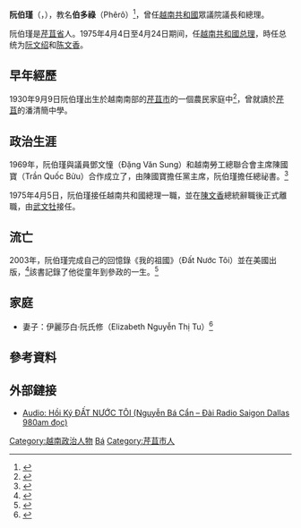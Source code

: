 {{noteTA
| G1 = US CA Cities
}}

{{Infobox officeholder
| image = Nguyen Ba Can (1968).jpg
| name = 阮伯瑾<br><small><span lang="vi" dir="ltr">Phêrô Nguyễn Bá Cẩn</span></small>
| spouse = 伊麗莎白·阮氏修
| children = 兩兒一女
| religion = [[天主教|天主教]]
| occupation = 政治家
| party = 越南工農黨
| birth_date = {{birth date|1930|9|9}}
| death_date = {{death date and age|2009|5|20|1930|9|9}}
| birth_place = {{French Indochina}}[[南圻|南圻]][[芹苴省|芹苴省]]
| death_place = {{USA}}[[加利福尼亞州|加利福尼亞州]][[聖荷西_(加利福尼亞州)|聖何塞]]
}}

'''阮伯瑾'''（{{lang-vi|Nguyễn Bá Cẩn}}，{{bd|1930年|9月9日|2009年|5月20日|catIdx=Nguyen阮伯瑾}}），教名'''伯多祿'''（<span lang="vi" dir="ltr">Phêrô</span>）<ref>{{Cite web |title=Cựu thủ tướng VNCH: Ông Phêrô Nguyễn Bá Cẩn đã tạ thế hưởng thọ 79 tuổi |url=http://vietcatholic.net/News/Html/67394.htm |website=vietcatholic.net |access-date=2022-06-14}}</ref>，曾任[[越南共和国|越南共和國]]眾議院議長和總理。

阮伯瑾是[[芹苴省|芹苴省]]人。1975年4月4日至4月24日期间，任[[越南共和國|越南共和國]][[总理|总理]]，時任总统为[[阮文绍|阮文绍]]和[[陈文香|陈文香]]。

== 早年經歷 ==
1930年9月9日阮伯瑾出生於越南南部的[[芹苴省|芹苴市]]的一個農民家庭中<ref>{{Cite web |author=Hạnh Dương |date=2013-05-20|title=VÀI NÉT VỀ CUỘC ĐỜI VỊ THỦ TƯỚNG CUỐI CÙNG CỦA VNCH VỪA TỪ TRẦN |url=https://baovecovang2012.wordpress.com/2013/05/20/vai-net-ve-cuoc-doi-vi-thu-tuong-cuoi-cung-cua-vnch-vua-tu-tran-hanh-duong/ |website=baovecovang2012.wordpress.com |access-date=2022-06-14}}</ref>，曾就讀於[[芹苴市|芹苴]]的潘清簡中學。

== 政治生涯 ==
1969年，阮伯瑾與議員鄧文憧（Đặng Văn Sung）和越南勞工總聯合會主席陳國寶（<span lang="vi" dir="ltr">Trần Quốc Bửu</span>）合作成立了{{Link-vi|越南工農黨|Đảng Công Nông Việt Nam}}，由陳國寶擔任黨主席，阮伯瑾擔任總祕書。<ref>{{Cite web |title=Thủ Tướng Việt Nam Cộng Hòa Nguyễn Bá Cẩn |url=http://lasvegasbao.com/Cuu%20TT%20Nguyen%20Ba%20Can.html |website=Las Vegas Báo |access-date=2022-06-14}}</ref>

1975年4月5日，阮伯瑾接任越南共和國總理一職，並在[[陳文香|陳文香]]總統辭職後正式離職，由[[武文牡|武文牡]]接任。

== 流亡 ==
2003年，阮伯瑾完成自己的回憶錄《我的祖國》（Đất Nước Tôi）並在美國出版，<ref>{{Cite web |date=2003-08-14 |title=Cựu Thủ Tướng Nguyễn Bá Cẩn Ra Hồi Ký ‘đất Nước Tôi’ |url=https://vietbao.com/a69113/cuu-thu-tuong-nguyen-ba-can-ra-hoi-ky-dat-nuoc-toi |website=Việt Báo Daily News Online |access-date=2002-06-14}}</ref>該書記錄了他從童年到參政的一生。<ref>{{Cite web |author=Toàn Phong Nguyễn Xuân Vinh |date=2013-05-05|title=Đọc Hồi ký chánh trị Đất Nước Tôi của cựu Thủ Tướng Nguyễn Bá Cẩn |url=https://baovecovang2012.wordpress.com/2013/05/05/doc-hoi-ky-chanh-tri-dat-nuoc-toi-cua-cuu-thu-tuong-nguyen-ba-can-toan-phong-nguyen-xuan-vinh/ |website=baovecovang2012.wordpress.com |access-date=2022-06-14}}</ref>

== 家庭 ==

* 妻子：伊麗莎白·阮氏修（Elizabeth Nguyễn Thị Tu）<ref>{{Cite web |author=Phaolô Lưu Đình Dương |date=2009-05-31 |title=Bài chia sẻ Lời Chúa trong Thánh Lễ An Táng Cụ Phêrô Nguyễn Bá Cẩn |url=http://danchuausa.net/giao-hoi-viet-nam/bai-chia-se-loi-chua-trong-thanh-le-an-tang-cu-phero-nguyen-ba-can/ |website=danchuausa.net |access-date=2022-06-14}}</ref>
== 參考資料 ==
<references />

== 外部鏈接 ==

* [https://baovecovang2012.wordpress.com/2013/12/05/audio-hoi-ky-dat-nuoc-toi-nguyen-ba-can/ Audio: Hồi Ký ĐẤT NƯỚC TÔI (Nguyễn Bá Cẩn – Đài Radio Saigon Dallas 980am đọc)]
{{start box}}
{{succession box|title=[[越南共和国|越南共和国]]总理|before=[[陈善谦|陈善谦]]|after= [[武文牡|武文牡]]|years=1975年}}
{{end box}}
{{Vietnam PM}}
{{Authority control}}
{{DEFAULTSORT:Nguyễn, Bá Cẩn}}
[[Category:越南政治人物|Category:越南政治人物]]
[[Category:阮姓|Bá]]
[[Category:芹苴市人|Category:芹苴市人]]